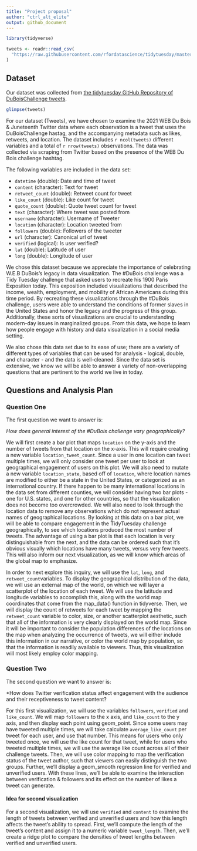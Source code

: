 ```yaml
---
title: "Project proposal"
author: "ctrl_alt_elite"
output: github_document
---
```


```r
library(tidyverse)
```

```r
tweets <- readr::read_csv(
  "https://raw.githubusercontent.com/rfordatascience/tidytuesday/master/data/2021/2021-06-15/tweets.csv"
)
```

## Dataset

Our dataset was collected from [the tidytuesday GitHub Repository of 
DuBoisChallenge tweets](https://github.com/rfordatascience/tidytuesday/blob/master/data/2021/2021-06-15/readme.md).

```r
glimpse(tweets)
```

For our dataset (Tweets), we have chosen to examine the 2021 WEB Du Bois & 
Juneteenth Twitter data where each observation is a tweet that uses the 
DuBoisChallenge hastag, and the accompanying metadata such as likes, retweets, 
and location. The dataset includes `r ncol(tweets)` different variables and a 
total of `r nrow(tweets)` observations. The data was collected via scraping from 
Twitter based on the presence of the WEB Du Bois challenge hashtag. 

The following variables are included in the data set:

- `datetime` (double): Date and time of tweet
- `content`	(character): Text for tweet
- `retweet_count` (double): Retweet count for tweet
- `like_count` (double): Like count for tweet
- `quote_count`	(double): Quote tweet count for tweet
- `text` (character): Where tweet was posted from
- `username` (character): Username of Tweeter
- `location` (character): Location tweeted from
- `followers` (double): Followers of the tweeter
- `url` (character): Canonical url of tweet
- `verified` (logical): Is user verified?
- `lat` (double): Latitude of user
- `long` (double): Longitude of user

We chose this dataset because we appreciate the importance of celebrating W.E.B 
DuBois’s legacy in data visualization. The #DuBois challenge was a Tidy Tuesday 
challenge that asked users to recreate his 1900 Paris Exposition today. This 
exposition included visualizations that described the income, wealth, employment, 
and mobility of African Americans during this time period. By recreating these 
visualizations through the #DuBois challenge, users were able to understand the 
conditions of former slaves in the United States and honor the legacy and the 
progress of this group. Additionally, these sorts of visualizations are crucial 
to understanding modern-day issues in marginalized groups. From this data, we 
hope to learn how people engage with history and data visualization in a social 
media setting. 

We also chose this data set due to its ease of use; there are a 
variety of different types of variables that can be used for analysis - logical, 
double, and character - and the data is well-cleaned. Since the data set is 
extensive, we know we will be able to answer a variety of non-overlapping 
questions that are pertinent to the world we live in today.

## Questions and Analysis Plan

### Question One

The first question we want to answer is: 

*How does general interest of the #DuBois challenge vary geographically?* 

We will first create a bar plot that maps `location` on the y-axis and the 
number of tweets from that location on the x-axis. This will require creating a 
new variable `location_tweet_count`. Since a user in one location can tweet 
multiple times, we will only consider one tweet per user to look at geographical 
engagement of users on this plot. We will also need to mutate a new variable 
`location_state`, based off of `location`, where location names are modified to 
either be a state in the United States, or categorized as an international 
country. If there happen to be many international locations in the data set 
from different counties, we will consider having two bar plots - one for U.S. 
states, and one for other countries, so that the visualization does not become 
too overcrowded. We will also need to look through the location data to remove 
any observations which do not represent actual names of geographical locations. 
By looking at this data on a bar plot, we will be able to compare engagement 
in the TidyTuesday challenge geographically, to see which locations produced 
the most number of tweets. The advantage of using a bar plot is that each 
location is very distinguishable from the next, and the data can be ordered such 
that it's obvious visually which locations have many tweets, versus very few 
tweets. This will also inform our next visualization, as we will know which 
areas of the global map to emphasize. 

In order to next explore this inquiry, we will use the `lat`, `long`, and 
`retweet_count `variables. To display the geographical distribution of the data, 
we will use an external map of the world, on which we will layer a scatterplot 
of the location of each tweet. We will use the latitude and longitude variables 
to accomplish this, along with the world map coordinates that come from the 
map_data() function in tidyverse. Then, we will display the count of retweets 
for each tweet by mapping the `retweet_count` variable to color, size, or 
another scatterplot aesthetic, such that all of the information is very clearly 
displayed on the world map. Since it will be important to consider the 
population differences of the locations on the map when analyzing the occurrence 
of tweets, we will either include this information in our narrative, or color 
the world map by population, so that the information is readily available to 
viewers. Thus, this visualization will most likely employ color mapping. 

### Question Two

The second question we want to answer is: 

*How does Twitter verification status affect engagement with the audience and 
their receptiveness to tweet content?


For this first visualization, we will use the variables `followers`, `verified` 
and `like_count`. We will map `followers` to the x axis, and `like_count` to the
y axis, and then display each point using geom_point. Since some users may have 
tweeted multiple times, we will take calculate `average_like_count` per tweet 
for each user, and use that number. This means for users who only tweeted once, 
we will use the like count for that tweet, while for users who tweeted multiple 
times, we will use the average like count across all of their challenge tweets. 
Then, we will use color mapping to map the verification status of the tweet 
author, such that viewers can easily distinguish the two groups. Further, 
we'll display a geom_smooth regression line for verified and unverified users. 
With these lines, we'll be able to examine the interaction between verification 
& followers and its effect on the number of likes a tweet can generate. 

#### Idea for second visualization
For a second visualization, we will use `verified` and `content` to examine the 
length of tweets between verified and unverified users and how this length 
affects the tweet's ability to spread. First, we'll compute the length of the 
tweet's content and assign it to a numeric variable `tweet_length`. Then, 
we'll create a ridge plot to compare the densities of tweet lengths between
verified and unverified users. 



